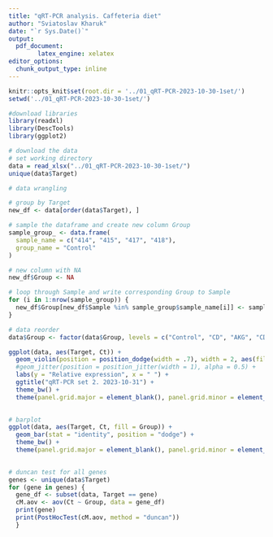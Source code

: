 ```yaml
---
title: "qRT-PCR analysis. Caffeteria diet"
author: "Sviatoslav Kharuk"
date: "`r Sys.Date()`"
output:
  pdf_document:
        latex_engine: xelatex
editor_options: 
  chunk_output_type: inline
---
```



```r
knitr::opts_knit$set(root.dir = '../01_qRT-PCR-2023-10-30-1set/')
setwd('../01_qRT-PCR-2023-10-30-1set/')
```

```r
#download libraries
library(readxl)
library(DescTools)
library(ggplot2)

```

```r
# download the data
# set working directory
data = read_xlsx("../01_qRT-PCR-2023-10-30-1set/")
unique(data$Target)
```
```r
# data wrangling 

# group by Target
new_df <- data[order(data$Target), ]

# sample the dataframe and create new column Group
sample_group_ <- data.frame(
  sample_name = c("414", "415", "417", "418"),
  group_name = "Control"
)

# new column with NA
new_df$Group <- NA

# loop through Sample and write corresponding Group to Sample
for (i in 1:nrow(sample_group)) {
  new_df$Group[new_df$Sample %in% sample_group$sample_name[i]] <- sample_group$group_name[i]
}
```

```r
# data reorder 
data$Group <- factor(data$Group, levels = c("Control", "CD", "AKG", "CD + AKG"))
```

```r
ggplot(data, aes(Target, Ct)) +  
  geom_violin(position = position_dodge(width = .7), width = 2, aes(fill = Group), outlier.colour = NA, draw_quantiles = c(0.25, 0.5, 0.75)) + 
  #geom_jitter(position = position_jitter(width = 1), alpha = 0.5) + 
  labs(y = "Relative expression", x = " ") + 
  ggtitle("qRT-PCR set 2. 2023-10-31") + 
  theme_bw() + 
  theme(panel.grid.major = element_blank(), panel.grid.minor = element_blank())
  
```

```r
# barplot 
ggplot(data, aes(Target, Ct, fill = Group)) +
  geom_bar(stat = "identity", position = "dodge") + 
  theme_bw() +
  theme(panel.grid.major = element_blank(), panel.grid.minor = element_blank())
  
```

```r
# duncan test for all genes
genes <- unique(data$Target) 
for (gene in genes) {   
  gene_df <- subset(data, Target == gene)   
  cM.aov <- aov(Ct ~ Group, data = gene_df)
  print(gene)
  print(PostHocTest(cM.aov, method = "duncan")) 
  }

```
